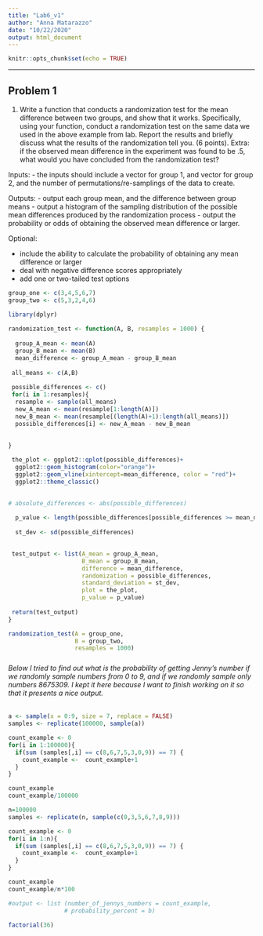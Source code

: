 ```yaml
---
title: "Lab6_v1"
author: "Anna Matarazzo"
date: "10/22/2020"
output: html_document
---
```


```r
knitr::opts_chunk$set(echo = TRUE)
```
---




## Problem 1

1. Write a function that conducts a randomization test for the mean difference between two groups, and show that it works. Specifically, using your function, conduct a randomization test on the same data we used in the above example from lab. Report the results and briefly discuss what the results of the randomization tell you. (6 points). Extra: if the observed mean difference in the experiment was found to be .5, what would you have concluded from the randomization test?

Inputs:
- the inputs should include a vector for group 1, and vector for group 2, and the number of permutations/re-samplings of the data to create.

Outputs:
- output each group mean, and the difference between group means
- output a histogram of the sampling distribution of the possible mean differences produced by the randomization process
- output the probability or odds of obtaining the observed mean difference or larger.

Optional:

- include the ability to calculate the probability of obtaining any mean difference or larger
- deal with negative difference scores appropriately
- add one or two-tailed test options


```r
group_one <- c(3,4,5,6,7)
group_two <- c(5,3,2,4,6)

library(dplyr)
  
randomization_test <- function(A, B, resamples = 1000) {
  
  group_A_mean <- mean(A)
  group_B_mean <- mean(B)
  mean_difference <- group_A_mean - group_B_mean
  
 all_means <- c(A,B) 
 
 possible_differences <- c()
 for(i in 1:resamples){
  resample <- sample(all_means)
  new_A_mean <- mean(resample[1:length(A)])
  new_B_mean <- mean(resample[(length(A)+1):length(all_means)])
  possible_differences[i] <- new_A_mean - new_B_mean
  

}
 
 the_plot <- ggplot2::qplot(possible_differences)+
  ggplot2::geom_histogram(color="orange")+
  ggplot2::geom_vline(xintercept=mean_difference, color = "red")+
  ggplot2::theme_classic()

 
# absolute_differences <- abs(possible_differences)
 
  p_value <- length(possible_differences[possible_differences >= mean_difference ] )/resamples
  
  st_dev <- sd(possible_differences)

 
 test_output <- list(A_mean = group_A_mean,
                     B_mean = group_B_mean,
                     difference = mean_difference,
                     randomization = possible_differences,
                     standard_deviation = st_dev,
                     plot = the_plot,
                     p_value = p_value)
 
 return(test_output)
}

randomization_test(A = group_one, 
                   B = group_two, 
                   resamples = 1000)

```







#####





###### Below I tried to find out what is the probability of getting Jenny's number if we randomly sample numbers from 0 to 9, and if we randomly sample only numbers 8675309. I kept it here because I want to finish working on it so that it presents a nice output.

```r
a <- sample(x = 0:9, size = 7, replace = FALSE)
samples <- replicate(100000, sample(a))

count_example <- 0
for(i in 1:100000){
  if(sum (samples[,i] == c(8,6,7,5,3,0,9)) == 7) {
    count_example <-  count_example+1
  }
}

count_example
count_example/100000 

```

```r
n=100000
samples <- replicate(n, sample(c(0,3,5,6,7,8,9)))

count_example <- 0
for(i in 1:n){
  if(sum (samples[,i] == c(8,6,7,5,3,0,9)) == 7) {
    count_example <-  count_example+1
  }
}

count_example
count_example/n*100

#output <- list (number_of_jennys_numbers = count_example,
                # probability_percent = b)

```


```r

factorial(36)






```









